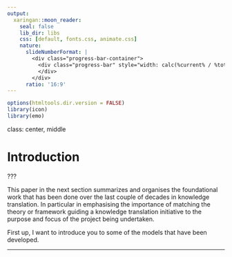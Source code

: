 ```yaml
---
output:
  xaringan::moon_reader:
    seal: false
    lib_dir: libs
    css: [default, fonts.css, animate.css]
    nature:
      slideNumberFormat: |
        <div class="progress-bar-container">
          <div class="progress-bar" style="width: calc(%current% / %total% * 100%);">
          </div>
        </div>
      ratio: '16:9'
---
```


```r
options(htmltools.dir.version = FALSE)
library(icon)
library(emo)
```

class:  center, middle

# Introduction

???

This paper in the next section summarizes and organises the foundational work that has been done over the last couple of decades in knowledge translation. In particular in emphasising the importance of matching the theory or framework guiding a knowledge translation initiative to the purpose and focus of the project being undertaken. 

First up, I want to introduce you to some of the models that have been developed. 

---

